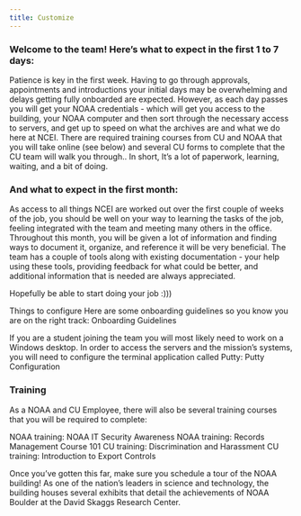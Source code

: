 ```yaml
---
title: Customize
---
```


### Welcome to the team! Here's what to expect in the first 1 to 7 days:
Patience is key in the first week. Having to go through approvals, appointments and introductions your initial days may be overwhelming and delays getting fully onboarded are expected. However, as each day passes you will get your NOAA credentials - which will get you access to the building, your NOAA computer and then sort through the necessary access to servers, and get up to speed on what the archives are and what we do here at NCEI. There are required training courses from CU and NOAA that you will take online (see below) and several CU forms to complete that the CU team will walk you through.. 
In short, It’s a lot of paperwork, learning, waiting, and a bit of doing.

### And what to expect in the first month:
As access to all things NCEI are worked out over the first couple of weeks of the job, you should be well on your way to learning the tasks of the job, feeling integrated with the team and meeting many others in the office.
Throughout this month, you will be given a lot of information and finding ways to document it, organize, and reference it will be very beneficial. The team has a couple of tools along with existing documentation - your help using these tools, providing feedback for what could be better, and additional information that is needed are always appreciated.

Hopefully be able to start doing your job :)))

Things to configure
Here are some onboarding guidelines so you know you are on the right track: 
Onboarding Guidelines

If you are a student joining the team you will most likely need to work on a Windows desktop. In order to access the servers and the mission’s systems, you will need to configure the terminal application called Putty: Putty Configuration 


### Training
As a NOAA and CU Employee, there will also be several training courses that you will be required to complete: 

NOAA training: NOAA IT Security Awareness 
NOAA training: Records Management Course 101
CU training: Discrimination and Harassment
CU training: Introduction to Export Controls

Once you’ve gotten this far, make sure you schedule a tour of the NOAA building! As one of the nation's leaders in science and technology, the building houses several exhibits that detail the achievements of NOAA Boulder at the David Skaggs Research Center. 
